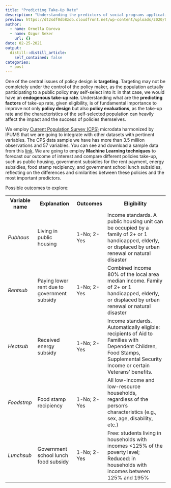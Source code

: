 ```yaml
---
title: "Predicting Take-Up Rate"
description: "Understanding the predictors of social programs application"
preview: https://dt2sdf0db8zob.cloudfront.net/wp-content/uploads/2020/02/form-builders-11-850x435.png
author:
  - name: Ornella Darova
  - name: Ozgur Seker
    url: {}
date: 02-25-2021
output:
  distill::distill_article:
    self_contained: false
categories: 
  - post
---
```


One of the central issues of policy design is <b>targeting</b>. Targeting may not be completely under the control of the policy maker, as the population actually participating to a public policy may self-select into it: in that case, we would have an <b> endogenous take-up rate</b>. Understanding what are the <b>predicting factors</b> of take-up rate, given eligibility, is of fundamental importance to improve not only <b>policy design</b> but also <b>policy evaluations</b>, as the take-up rate and the characteristics of the self-selected population can heavily affect the impact and the success of policies themselves. 

We employ <a href="https://cps.ipums.org/cps/">Current Population Survey (CPS)</a>  microdata harmonized by IPUMS that we are going to integrate with other datasets with pertinent variables. The CPS data sample we have has more than 3.5 million observations and 57 variables. You can see and download a sample data from this [link](https://docs.google.com/spreadsheets/d/1LqMcUJTLR95JHLbjKD3aGkYmtUFkBiyf1CqaVOJ74-k/edit?usp=sharing). We are going to employ <b>Machine Learning techniques</b> to forecast our outcome of interest and compare different policies take-up, such as public housing, government subsidies for the rent payment, energy subsidies, food stamp recipiency, and government school lunch subsidies, reflecting on the differences and similarities between these policies and the most important predictors.  

Possible outcomes to explore:

<table style="width:100%">
  <tr>
    <th>Variable name</th>
    <th>Explanation</th>
    <th>Outcomes</th>
    <th>Eligibility</th>
  </tr>
  <tr>
    <td><i>Pubhous</i></td>
    <td>Living in public housing</td>
    <td>1-No; 2-Yes</td>
    <td> Income standards. A public housing unit can be occupied by a family of 2+ or 1 handicapped, elderly, or displaced by urban renewal or natural disaster    </tr>
  <tr>
    <td><i>Rentsub</i></td>
    <td>Paying lower rent due to government subsidy</td>
    <td>1-No; 2-Yes</td>
    <td> Combined income 80% of the local area median income. Family of 2+ or 1 handicapped, elderly, or displaced by urban renewal or natural disaster </td>
  </tr>
  <tr>
    <td><i>Heatsub</i></td>
    <td>Received energy subsidy</td>
    <td>1-No; 2-Yes</td>
    <td>Income standards. Automatically eligible: recipients of Aid to Families with Dependent Children, Food Stamps, Supplemental Security Income or certain Veterans' benefits. </td>
  </tr>
   <tr>
    <td><i>Foodstmp</i></td>
    <td>Food stamp recipiency</td>
    <td>1-No; 2-Yes</td>
    <td>All low-income and low-resource households, regardless of the person's characteristics (e.g., sex, age, disability, etc.)</td>
  </tr>
  <tr>
    <td><i>Lunchsub</i></td>
    <td>Government school lunch food subsidy</td>
    <td>1-No; 2-Yes</td>
    <td>Free: students living in households with incomes <125% of the poverty level; Reduced: in households with incomes between 125% and 195%</td>
  </tr>
</table>

